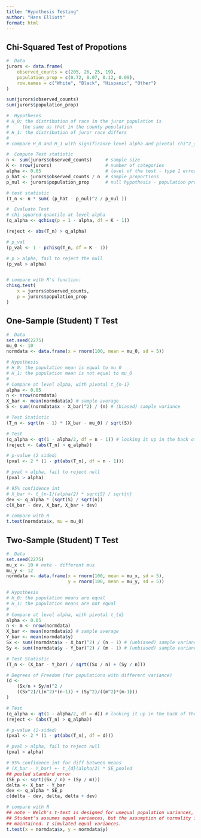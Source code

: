 ```yaml
---
title: "Hypothesis Testing"
author: "Hans Elliott"
format: html
---
```


## Chi-Squared Test of Propotions

```r
#  Data
jurors <- data.frame(
    observed_counts = c(205, 26, 25, 19),
    population_prop = c(0.72, 0.07, 0.12, 0.09),
    row.names = c("White", "Black", "Hispanic", "Other")
)

sum(jurors$observed_counts)
sum(jurors$population_prop)

#  Hypotheses
# H_0: the distribution of race in the juror population is
#     the same as that in the county population
# H_1: the distribution of juror race differs
#
# compare H_0 and H_1 with significance level alpha and pivotal chi^2_{K - 1}

#  Compute Test statistic
n <- sum(jurors$observed_counts)     # sample size
K <- nrow(jurors)                    # number of categories
alpha <- 0.05                        # level of the test - type 1 error
p_hat <- jurors$observed_counts / n  # sample proportions
p_nul <- jurors$population_prop      # null hypothesis - population proportions

# test statistic
(T_n <- n * sum( (p_hat - p_nul)^2 / p_nul ))

#  Evaluate Test
# chi-squared quantile at level alpha
(q_alpha <- qchisq(p = 1 - alpha, df = K - 1))

(reject <- abs(T_n) > q_alpha)

# p_val
(p_val <- 1 - pchisq(T_n, df = K - 1))

# p > alpha, fail to reject the null
(p_val > alpha)


# compare with R's function:
chisq.test(
    x = jurors$observed_counts,
    p = jurors$population_prop
)
```

## One-Sample (Student) T Test

```r
#  Data
set.seed(2275)
mu_0 <- 10
normdata <- data.frame(x = rnorm(100, mean = mu_0, sd = 5))

# Hypothesis
# H_0: the population mean is equal to mu_0
# H_1: the population mean is not equal to mu_0
#
# Compare at level alpha, with pivotal t_{n-1}
alpha <- 0.05
n <- nrow(normdata)
X_bar <- mean(normdata$x) # sample average
S <- sum((normdata$x - X_bar)^2) / (n) # (biased) sample variance

# Test Statistic
(T_n <- sqrt(n - 1) * (X_bar - mu_0) / sqrt(S))

# Test
(q_alpha <- qt(1 - alpha/2, df = n - 1)) # looking it up in the back of the book
(reject <- (abs(T_n) > q_alpha))

# p-value (2 sided)
(pval <- 2 * (1 - pt(abs(T_n), df = n - 1)))

# pval > alpha, fail to reject null
(pval > alpha)

# 95% confidence int
# X_bar +- t_{n-1}(alpha/2) * sqrt{S} / sqrt{n}
dev <- q_alpha * (sqrt(S) / sqrt(n))
c(X_bar - dev, X_bar, X_bar + dev)

# compare with R
t.test(normdata$x, mu = mu_0)
```

## Two-Sample (Student) T Test

```r
#  Data
set.seed(2275)
mu_x <- 10 # note - different mus
mu_y <- 12
normdata <- data.frame(x = rnorm(100, mean = mu_x, sd = 5),
                       y = rnorm(100, mean = mu_y, sd = 5))

# Hypothesis
# H_0: the population means are equal
# H_1: the population means are not equal
#
# Compare at level alpha, with pivotal t_{d}
alpha <- 0.05
n <- m <- nrow(normdata)
X_bar <- mean(normdata$x) # sample average
Y_bar <- mean(normdata$y)
Sx <- sum((normdata$x - X_bar)^2) / (n - 1) # (unbiased) sample variance
Sy <- sum((normdata$y - Y_bar)^2) / (m - 1) # (unbiased) sample variance

# Test Statistic
(T_n <- (X_bar - Y_bar) / sqrt((Sx / n) + (Sy / n)))

# Degrees of Freedom (for populations with different variance)
(d <-
    (Sx/n + Sy/m)^2 /
    ((Sx^2)/((n^2)*(n-1)) + (Sy^2)/((m^2)*(m-1)))
)

# Test
(q_alpha <- qt(1 - alpha/2, df = d)) # looking it up in the back of the book
(reject <- (abs(T_n) > q_alpha))

# p-value (2-sided)
(pval <- 2 * (1 - pt(abs(T_n), df = d)))

# pval > alpha, fail to reject null
(pval > alpha)

# 95% confidence int for diff between means
# (X_bar - Y_bar) +- t_{d}(alpha/2) * SE_pooled
## pooled standard error
(SE_p <- sqrt((Sx / n) + (Sy / m)))
delta <- X_bar - Y_bar
dev <- q_alpha * SE_p
c(delta - dev, delta, delta + dev)

# compare with R
## note - Welch's t-test is designed for unequal population variances, whereas
## Student's assumes equal variances, but the assumption of normality is
## maintained. I simulated equal variances.
t.test(x = normdata$x, y = normdata$y)
```
